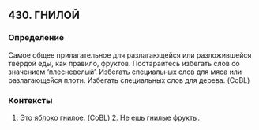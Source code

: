 ## 430. ГНИЛОЙ
### Определение
Самое общее прилагательное для разлагающейся или разложившейся твёрдой еды, как правило, фруктов. Постарайтесь избегать слов со значением ‘плесневелый’. Избегать специальных слов для мяса или разлагающейся плоти. Избегать специальных слов для дерева. (CoBL)

### Контексты
1. Это яблоко гнилое. (CoBL) 2. Не ешь гнилые фрукты.


